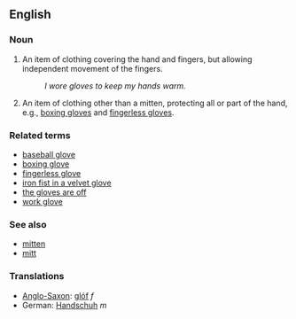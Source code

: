 ==English==

===Noun===
# An item of clothing covering the hand and fingers, but allowing independent movement of the fingers.
#: ''I wore gloves to keep my hands warm.''
# An item of clothing other than a mitten, protecting all or part of the hand, e.g., [[boxing glove]]s and [[fingerless glove]]s.

===Related terms===
* [[baseball glove]]
* [[boxing glove]]
* [[fingerless glove]]
* [[iron fist in a velvet glove]]
* [[the gloves are off]]
* [[work glove]]

===See also===
* [[mitten]]
* [[mitt]]

===Translations===
*[[Anglo-Saxon]]: [[glóf]] ''f''
*German: [[Handschuh]] ''m''